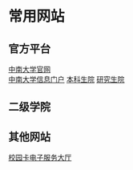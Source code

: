 # 常用网站

## 官方平台
[中南大学官网](https://www.csu.edu.cn)\
[中南大学信息门户](https://my.csu.edu.cn/)
[本科生院](https://bksy.csu.edu.cn/)
[研究生院](https://gra.csu.edu.cn/)

## 二级学院

## 其他网站
[校园卡电子服务大厅](https://ecard.csu.edu.cn/)